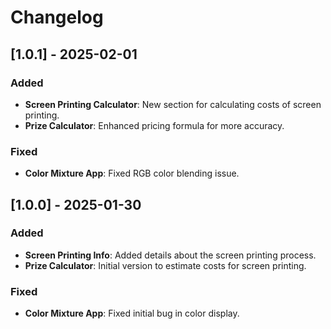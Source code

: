 # Changelog

## [1.0.1] - 2025-02-01
### Added
- **Screen Printing Calculator**: New section for calculating costs of screen printing.
- **Prize Calculator**: Enhanced pricing formula for more accuracy.

### Fixed
- **Color Mixture App**: Fixed RGB color blending issue.

## [1.0.0] - 2025-01-30
### Added
- **Screen Printing Info**: Added details about the screen printing process.
- **Prize Calculator**: Initial version to estimate costs for screen printing.

### Fixed
- **Color Mixture App**: Fixed initial bug in color display.

